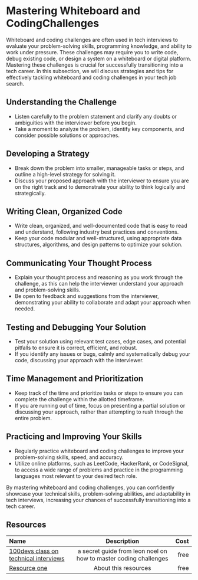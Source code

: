 # Mastering Whiteboard and CodingChallenges

Whiteboard and coding challenges are often used in tech interviews to evaluate your problem-solving skills, programming
knowledge, and ability to work under pressure. These challenges may require you to write code, debug existing code, or
design a system on a whiteboard or digital platform. Mastering these challenges is crucial for successfully transitioning
into a tech career. In this subsection, we will discuss strategies and tips for effectively tackling whiteboard and coding
challenges in your tech job search.

## Understanding the Challenge

- Listen carefully to the problem statement and clarify any doubts or ambiguities with the interviewer before you begin.
- Take a moment to analyze the problem, identify key components, and consider possible solutions or approaches.

## Developing a Strategy

- Break down the problem into smaller, manageable tasks or steps, and outline a high-level strategy for solving it.
- Discuss your proposed approach with the interviewer to ensure you are on the right track and to demonstrate your ability
  to think logically and strategically.

## Writing Clean, Organized Code

- Write clean, organized, and well-documented code that is easy to read and understand, following industry best practices
  and conventions.
- Keep your code modular and well-structured, using appropriate data structures, algorithms, and design patterns to
  optimize your solution.

## Communicating Your Thought Process

- Explain your thought process and reasoning as you work through the challenge, as this can help the interviewer understand
  your approach and problem-solving skills.
- Be open to feedback and suggestions from the interviewer, demonstrating your ability to collaborate and adapt your
  approach when needed.

## Testing and Debugging Your Solution

- Test your solution using relevant test cases, edge cases, and potential pitfalls to ensure it is correct, efficient,
  and robust.
- If you identify any issues or bugs, calmly and systematically debug your code, discussing your approach with the
  interviewer.

## Time Management and Prioritization

- Keep track of the time and prioritize tasks or steps to ensure you can complete the challenge within the allotted
  timeframe.
- If you are running out of time, focus on presenting a partial solution or discussing your approach, rather than attempting
  to rush through the entire problem.

## Practicing and Improving Your Skills

- Regularly practice whiteboard and coding challenges to improve your problem-solving skills, speed, and accuracy.
- Utilize online platforms, such as LeetCode, HackerRank, or CodeSignal, to access a wide range of problems and practice
  in the programming languages most relevant to your desired tech role.

By mastering whiteboard and coding challenges, you can confidently showcase your technical skills, problem-solving
abilities, and adaptability in tech interviews, increasing your chances of successfully transitioning into a tech career.

## Resources

| Name   | Description | Cost |
| :----- | :----: | ----: |
| [100devs class on technical interviews](https://www.youtube.com/watch?v=KM1RyffIKMg&t=17s)    |  a secret guide from leon noel on how to master coding challenges   |   free |
| [Resource one](https://example.com/)    |  About this resources   |   free |